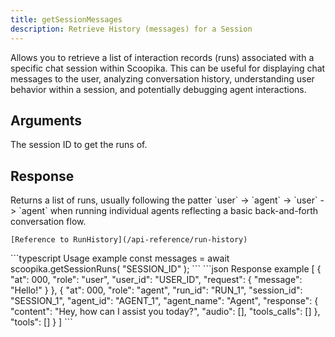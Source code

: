 ```yaml
---
title: getSessionMessages
description: Retrieve History (messages) for a Session
---
```


Allows you to retrieve a list of interaction records (runs) associated with a specific chat session within Scoopika. This can be useful for displaying chat messages to the user, analyzing conversation history, understanding user behavior within a session, and potentially debugging agent interactions.

## Arguments

<ParamField path="id" type="string">
	The session ID to get the runs of.
</ParamField>

## Response

<ResponseField name="runs" type="RunHistory[]">
	Returns a list of runs, usually following the patter `user` -> `agent` -> `user` -> `agent` when running individual agents reflecting a basic back-and-forth conversation flow.

	[Reference to RunHistory](/api-reference/run-history)
</ResponseField>

<RequestExample>
```typescript Usage example
const messages = await scoopika.getSessionRuns(
	"SESSION_ID"
);
```
</RequestExample>

<ResponseExample>
```json Response example
[
	{
		"at": 000,
		"role": "user",
		"user_id": "USER_ID",
		"request": {
			"message": "Hello!"
		}
	},
	{
		"at": 000,
		"role": "agent",
		"run_id": "RUN_1",
		"session_id": "SESSION_1",
		"agent_id": "AGENT_1",
		"agent_name": "Agent",
		"response": {
			"content": "Hey, how can I assist you today?",
			"audio": [],
			"tools_calls": []
		},
		"tools": []
	}
]
```
</ResponseExample>
